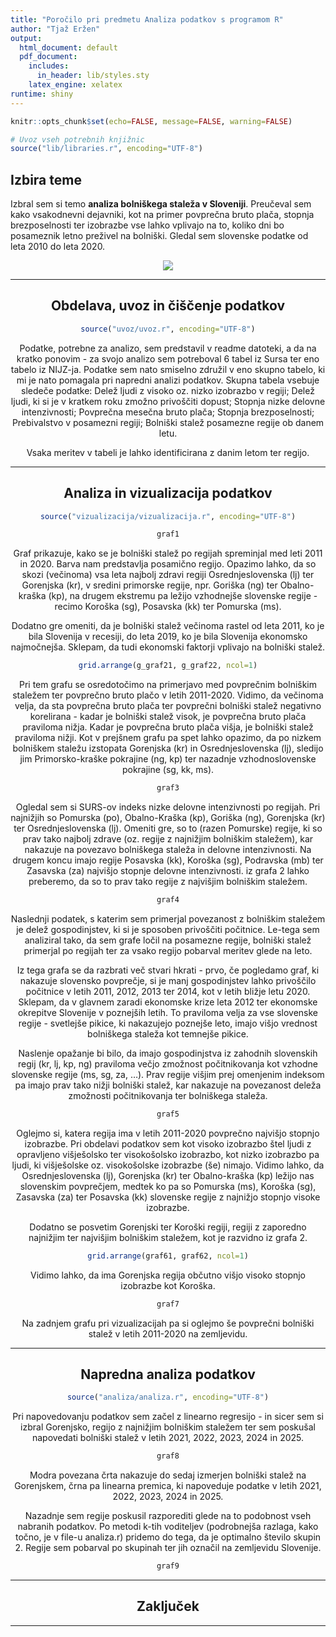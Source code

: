 ```yaml
---
title: "Poročilo pri predmetu Analiza podatkov s programom R"
author: "Tjaž Eržen"
output:
  html_document: default
  pdf_document:
    includes:
      in_header: lib/styles.sty
    latex_engine: xelatex
runtime: shiny
---
```


```r
knitr::opts_chunk$set(echo=FALSE, message=FALSE, warning=FALSE)

# Uvoz vseh potrebnih knjižnic
source("lib/libraries.r", encoding="UTF-8")
```


## Izbira teme

Izbral sem si temo **analiza bolniškega staleža v Sloveniji**. Preučeval sem kako vsakodnevni dejavniki, kot na primer povprečna bruto plača, stopnja brezposelnosti ter izobrazbe vse lahko vplivajo na to, koliko dni bo posameznik letno preživel na bolniški. Gledal sem slovenske podatke od leta 2010 do leta 2020.

<center>
![](slike/na-bolniski.png)

***

## Obdelava, uvoz in čiščenje podatkov

```r
source("uvoz/uvoz.r", encoding="UTF-8")
```

Podatke, potrebne za analizo, sem predstavil v readme datoteki, a da na kratko ponovim - za svojo analizo sem potreboval 6 tabel iz Sursa ter eno tabelo iz NIJZ-ja. Podatke sem nato smiselno združil v eno skupno tabelo, ki mi je nato pomagala pri napredni analizi podatkov. Skupna tabela vsebuje sledeče podatke: Delež ljudi z visoko oz. nizko izobrazbo v regiji; Delež ljudi, ki si je v kratkem roku zmožno privoščiti dopust; Stopnja nizke delovne intenzivnosti; Povprečna mesečna bruto plača; Stopnja brezposelnosti; Prebivalstvo v posamezni regiji; Bolniški stalež posamezne regije ob danem letu.

Vsaka meritev v tabeli je lahko identificirana z danim letom ter regijo.

***

## Analiza in vizualizacija podatkov

```r
source("vizualizacija/vizualizacija.r", encoding="UTF-8")
```

```r
graf1
```

Graf prikazuje, kako se je bolniški stalež po regijah spreminjal med leti 2011 in 2020. Barva nam predstavlja posamično regijo. Opazimo lahko, da so skozi (večinoma) vsa leta najbolj zdravi regiji Osrednjeslovenska (lj) ter Gorenjska (kr), v sredini primorske regije, npr. Goriška (ng) ter Obalno-kraška (kp), na drugem ekstremu pa ležijo vzhodnejše slovenske regije - recimo Koroška (sg), Posavska (kk) ter Pomurska (ms).

Dodatno gre omeniti, da je bolniški stalež večinoma rastel od leta 2011, ko je bila Slovenija v recesiji, do leta 2019, ko je bila Slovenija ekonomsko najmočnejša. Sklepam, da tudi ekonomski faktorji vplivajo na bolniški stalež.

```r
grid.arrange(g_graf21, g_graf22, ncol=1)
```

Pri tem grafu se osredotočimo na primerjavo med povprečnim bolniškim staležem ter povprečno bruto plačo v letih 2011-2020. Vidimo, da večinoma velja, da sta povprečna bruto plača ter povprečni bolniški stalež negativno korelirana - kadar je bolniški stalež visok, je povprečna bruto plača praviloma nižja. Kadar je povprečna bruto plača višja, je bolniški stalež praviloma nižji. Kot v prejšnem grafu pa spet lahko opazimo, da po nizkem bolniškem staležu izstopata Gorenjska (kr) in Osrednjeslovenska (lj), sledijo jim Primorsko-kraške pokrajine (ng, kp) ter nazadnje vzhodnoslovenske pokrajine (sg, kk, ms).


```r
graf3
```

Ogledal sem si SURS-ov indeks nizke delovne intenzivnosti po regijah. Pri najnižjih so Pomurska (po), Obalno-Kraška (kp), Goriška (ng), Gorenjska (kr) ter Osrednjeslovenska (lj). Omeniti gre, so to (razen Pomurske) regije, ki so prav tako najbolj zdrave (oz. regije z najnižjim bolniškim staležem), kar nakazuje na povezavo bolniškega staleža in delovne intenzivnosti. Na drugem koncu imajo regije Posavska (kk), Koroška (sg), Podravska (mb) ter Zasavska (za) najvišjo stopnje delovne intenzivnosti. iz grafa 2 lahko preberemo, da so to prav tako regije z najvišjim bolniškim staležem.

```r
graf4
```

Naslednji podatek, s katerim sem primerjal povezanost z bolniškim staležem je delež gospodinjstev, ki si je sposoben privoščiti počitnice. Le-tega sem analiziral tako, da sem grafe ločil na posamezne regije, bolniški stalež primerjal po regijah ter za vsako regijo pobarval meritev glede na leto. 

Iz tega grafa se da razbrati več stvari hkrati - prvo, če pogledamo graf, ki nakazuje slovensko povprečje, si je manj gospodinjstev lahko privoščilo počitnice v letih 2011, 2012, 2013 ter 2014, kot v letih bližje letu 2020. Sklepam, da v glavnem zaradi ekonomske krize leta 2012 ter ekonomske okrepitve Slovenije v poznejših letih. To praviloma velja za vse slovenske regije - svetlejše pikice, ki nakazujejo poznejše leto, imajo višjo vrednost bolniškega staleža kot temnejše pikice.

Naslenje opažanje bi bilo, da imajo gospodinjstva iz zahodnih slovenskih regij (kr, lj, kp, ng) praviloma večjo zmožnost počitnikovanja kot vzhodne slovenske regije (ms, sg, za, ...). Prav regije višjim prej omenjenim indeksom pa imajo prav tako nižji bolniški stalež, kar nakazuje na povezanost deleža zmožnosti počitnikovanja ter bolniškega staleža. 

```r
graf5
```

Oglejmo si, katera regija ima v letih 2011-2020 povprečno najvišjo stopnjo izobrazbe. Pri obdelavi podatkov sem kot visoko izobrazbo štel ljudi z opravljeno višješolsko ter visokošolsko izobrazbo,
kot nizko izobrazbo pa ljudi, ki višješolske oz. visokošolske izobrazbe (še) nimajo. Vidimo lahko, da Osrednjeslovenska (lj), Gorenjska (kr) ter Obalno-kraška (kp) ležijo nas slovenskim povprečjem,
medtek ko pa so Pomurska (ms), Koroška (sg), Zasavska (za) ter Posavska (kk) slovenske regije z najnižjo stopnjo visoke izobrazbe.

Dodatno se posvetim Gorenjski ter Koroški regiji, regiji z zaporedno najnižjim ter najvišjim bolniškim staležem, kot je razvidno iz grafa 2.

```r
grid.arrange(graf61, graf62, ncol=1)
```

Vidimo lahko, da ima Gorenjska regija občutno višjo visoko stopnjo izobrazbe kot Koroška.

```r
graf7
```

Na zadnjem grafu pri vizualizacijah pa si oglejmo še povprečni bolniški stalež v letih 2011-2020 na zemljevidu.

***

## Napredna analiza podatkov

```r
source("analiza/analiza.r", encoding="UTF-8")
```

Pri napovedovanju podatkov sem začel z linearno regresijo - in sicer sem si izbral Gorenjsko, regijo
z najnižjim bolniškim staležem ter sem poskušal napovedati bolniški stalež v letih 2021, 2022, 2023, 2024 in 2025.

```r
graf8
```

Modra povezana črta nakazuje do sedaj izmerjen bolniški stalež na Gorenjskem, črna pa linearna premica,
ki napoveduje podatke v letih 2021, 2022, 2023, 2024 in 2025.

Nazadnje sem regije poskusil razporediti glede na to podobnost vseh nabranih podatkov.
Po metodi k-tih voditeljev (podrobnejša razlaga, kako točno, je v file-u analiza.r) pridemo do tega, da je optimalno število skupin 2. Regije sem pobarval po skupinah ter jih označil na zemljevidu Slovenije.

```r
graf9
```

***
 
## Zaključek



***
